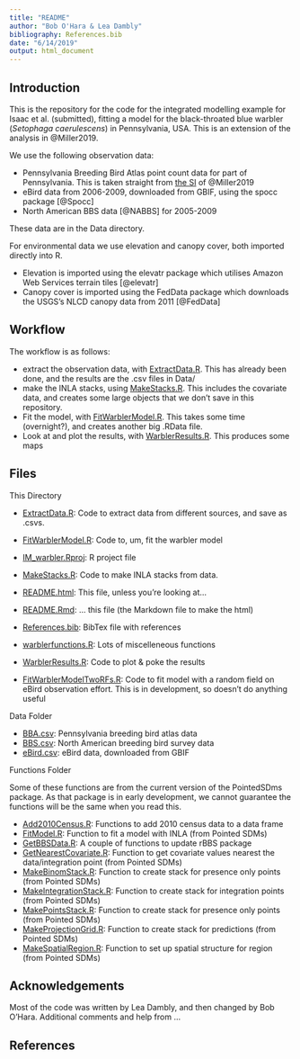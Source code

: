 ```yaml
---
title: "README"
author: "Bob O'Hara & Lea Dambly"
bibliography: References.bib
date: "6/14/2019"
output: html_document
---
```


## Introduction

This is the repository for the code for the integrated modelling example for Isaac et al. (submitted), fitting a model for the black-throated blue warbler (_Setophaga caerulescens_) in Pennsylvania, USA. This is an extension of the analysis in @Miller2019. 

We use the following observation data:

-  Pennsylvania Breeding Bird Atlas point count data for part of Pennsylvania. This is taken straight from [the SI](https://besjournals.onlinelibrary.wiley.com/action/downloadSupplement?doi=10.1111%2F2041-210X.13110&file=mee313110-sup-0001-supplementA.zip) of @Miller2019
- eBird data from 2006-2009, downloaded from GBIF, using the spocc package [@Spocc]
- North American BBS data [@NABBS] for 2005-2009

These data are in the Data directory.

For environmental data we use elevation and canopy cover, both imported directly into R.

- Elevation is imported using the elevatr package which utilises Amazon Web Services terrain tiles [@elevatr]
- Canopy cover is imported using the FedData package which downloads the USGS's NLCD canopy data from 2011 [@FedData]

## Workflow

The workflow is as follows:

- extract the observation data, with [ExtractData.R](ExtractData.R). This has already been done, and the results are the .csv files in Data/
- make the INLA stacks, using [MakeStacks.R](MakeStacks.R). This includes the covariate data, and creates some large objects that we don't save in this repository.
- Fit the model, with [FitWarblerModel.R](FitWarblerModel.R). This takes some time (overnight?), and creates another big .RData file.
- Look at and plot the results, with [WarblerResults.R](WarblerResults.R). This produces some maps 

## Files

This Directory

- [ExtractData.R](ExtractData.R): Code to extract data from different sources, and save as .csvs.
- [FitWarblerModel.R](FitWarblerModel.R): Code to, um, fit the warbler model
- [IM_warbler.Rproj](IM_warbler.Rproj): R project file
- [MakeStacks.R](MakeStacks.R): Code to make INLA stacks from data.
- [README.html](README.html): This file, unless you're looking at...
- [README.Rmd](README.Rmd): ... this file (the Markdown file to make the html)
- [References.bib](References.bib): BibTex file with references
- [warblerfunctions.R](warblerfunctions.R): Lots of miscelleneous functions
- [WarblerResults.R](WarblerResults.R): Code to plot & poke the results

- [FitWarblerModelTwoRFs.R](FitWarblerModelTwoRFs.R): Code to fit model with a random field on eBird observation effort. This is in development, so doesn't do anything useful

Data Folder

- [BBA.csv](Data/BBA.csv): Pennsylvania breeding bird atlas data
- [BBS.csv](Data/BBS.csv): North American breeding bird survey data
- [eBird.csv](Data/eBird.csv): eBird data, downloaded from GBIF

Functions Folder

Some of these functions are from the current version of the PointedSDms package. As that package is in early development, we cannot guarantee the functions will be the same when you read this.

- [Add2010Census.R](Functions/Add2010Census.R): Functions to add 2010 census data to a data frame
- [FitModel.R](Functions/FitModel.R): Function to fit a model with INLA (from Pointed SDMs)
- [GetBBSData.R](Functions/GetBBSData.R): A couple of functions to update rBBS package
- [GetNearestCovariate.R](Functions/GetNearestCovariate.R): Function to get covariate values nearest the data/integration point (from Pointed SDMs)
- [MakeBinomStack.R](Functions/MakeBinomStack.R): Function to create stack for presence only points (from Pointed SDMs)
- [MakeIntegrationStack.R](Functions/MakeIntegrationStack.R): Function to create stack for integration points (from Pointed SDMs)
- [MakePointsStack.R](Functions/MakePointsStack.R): Function to create stack for presence only points (from Pointed SDMs)
- [MakeProjectionGrid.R](Functions/MakeProjectionGrid.R): Function to create stack for predictions (from Pointed SDMs)
- [MakeSpatialRegion.R](Functions/MakeSpatialRegion.R): Function to set up spatial structure for region (from Pointed SDMs)


## Acknowledgements

Most of the code was written by Lea Dambly, and then changed by Bob O'Hara. Additional comments and help from ...

## References